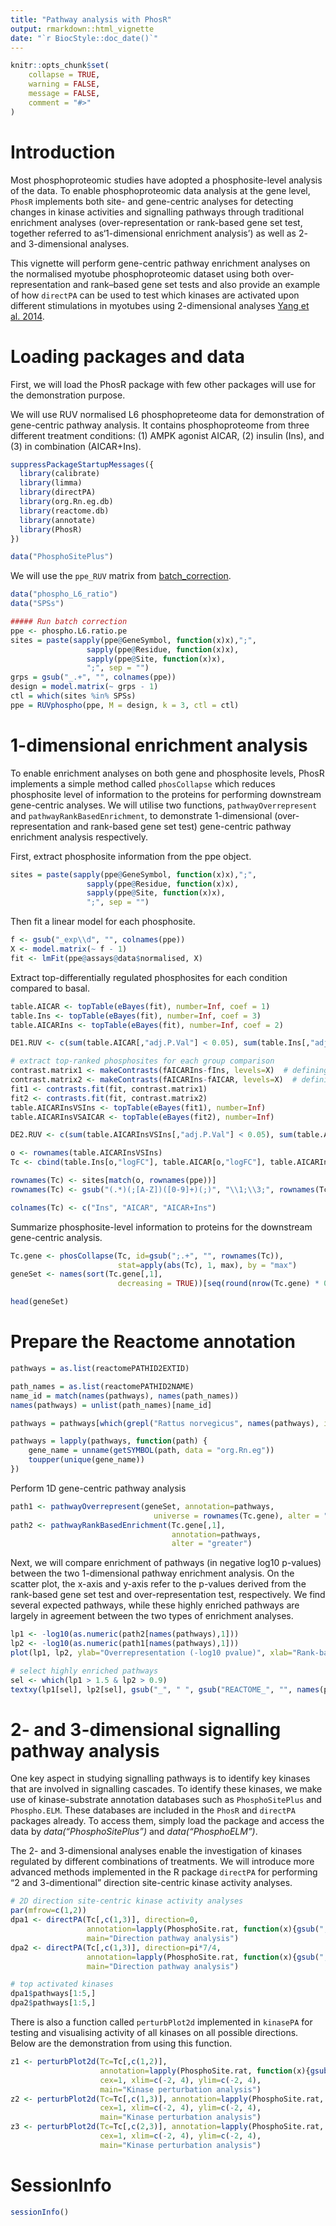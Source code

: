 ```yaml
---
title: "Pathway analysis with PhosR"
output: rmarkdown::html_vignette
date: "`r BiocStyle::doc_date()`"
---
```


```r
knitr::opts_chunk$set(
    collapse = TRUE,
    warning = FALSE,
    message = FALSE,
    comment = "#>"
)
```

# Introduction

Most phosphoproteomic studies have adopted a phosphosite-level analysis of the data. To enable phosphoproteomic data analysis at the gene level, `PhosR` implements both site- and gene-centric analyses for detecting changes in kinase activities and signalling pathways through traditional enrichment analyses (over-representation or rank-based gene set test, together referred to as‘1-dimensional enrichment analysis’) as well as 2- and 3-dimensional analyses.  

This vignette will perform gene-centric pathway enrichment analyses on the normalised myotube phosphoproteomic dataset using both over-representation and rank--based gene set tests and also provide an example of how `directPA` can be used to test which kinases are activated upon different stimulations in myotubes using 2-dimensional analyses [Yang et al. 2014](https://academic.oup.com/bioinformatics/article/30/6/808/286146).

# Loading packages and data

First, we will load the PhosR package with few other packages will use for the demonstration purpose.

We will use RUV normalised L6 phosphopreteome data for demonstration of gene-centric pathway analysis. It contains phosphoproteome from three different treatment conditions: (1) AMPK agonist AICAR, (2) insulin (Ins), and (3) in combination (AICAR+Ins).

```r
suppressPackageStartupMessages({
  library(calibrate)
  library(limma)
  library(directPA)
  library(org.Rn.eg.db)
  library(reactome.db)
  library(annotate)
  library(PhosR)
})
```

```r
data("PhosphoSitePlus")
```

We will use the `ppe_RUV` matrix from [batch_correction](https://pyanglab.github.io/PhosR/articles/batch_correction.html).

```r
data("phospho_L6_ratio")
data("SPSs")

##### Run batch correction
ppe <- phospho.L6.ratio.pe
sites = paste(sapply(ppe@GeneSymbol, function(x)x),";",
                 sapply(ppe@Residue, function(x)x),
                 sapply(ppe@Site, function(x)x),
                 ";", sep = "")
grps = gsub("_.+", "", colnames(ppe))
design = model.matrix(~ grps - 1)
ctl = which(sites %in% SPSs)
ppe = RUVphospho(ppe, M = design, k = 3, ctl = ctl)
```

# 1-dimensional enrichment analysis 

To enable enrichment analyses on both gene and phosphosite levels, PhosR implements a simple method called `phosCollapse` which reduces phosphosite level of information to the proteins for performing downstream gene-centric analyses. We will utilise two functions, `pathwayOverrepresent` and `pathwayRankBasedEnrichment`, to demonstrate 1-dimensional (over-representation and rank-based gene set test) gene-centric pathway enrichment analysis respectively.

First, extract phosphosite information from the ppe object.
```r
sites = paste(sapply(ppe@GeneSymbol, function(x)x),";",
                 sapply(ppe@Residue, function(x)x),
                 sapply(ppe@Site, function(x)x),
                 ";", sep = "")
```

Then fit a linear model for each phosphosite.
```r
f <- gsub("_exp\\d", "", colnames(ppe))
X <- model.matrix(~ f - 1)
fit <- lmFit(ppe@assays@data$normalised, X)
```

Extract top-differentially regulated phosphosites for each condition compared to basal.
```r
table.AICAR <- topTable(eBayes(fit), number=Inf, coef = 1)
table.Ins <- topTable(eBayes(fit), number=Inf, coef = 3)
table.AICARIns <- topTable(eBayes(fit), number=Inf, coef = 2)

DE1.RUV <- c(sum(table.AICAR[,"adj.P.Val"] < 0.05), sum(table.Ins[,"adj.P.Val"] < 0.05), sum(table.AICARIns[,"adj.P.Val"] < 0.05))

# extract top-ranked phosphosites for each group comparison
contrast.matrix1 <- makeContrasts(fAICARIns-fIns, levels=X)  # defining group comparisons
contrast.matrix2 <- makeContrasts(fAICARIns-fAICAR, levels=X)  # defining group comparisons
fit1 <- contrasts.fit(fit, contrast.matrix1)
fit2 <- contrasts.fit(fit, contrast.matrix2)
table.AICARInsVSIns <- topTable(eBayes(fit1), number=Inf)
table.AICARInsVSAICAR <- topTable(eBayes(fit2), number=Inf)

DE2.RUV <- c(sum(table.AICARInsVSIns[,"adj.P.Val"] < 0.05), sum(table.AICARInsVSAICAR[,"adj.P.Val"] < 0.05))

o <- rownames(table.AICARInsVSIns)
Tc <- cbind(table.Ins[o,"logFC"], table.AICAR[o,"logFC"], table.AICARIns[o,"logFC"])

rownames(Tc) <- sites[match(o, rownames(ppe))]
rownames(Tc) <- gsub("(.*)(;[A-Z])([0-9]+)(;)", "\\1;\\3;", rownames(Tc))

colnames(Tc) <- c("Ins", "AICAR", "AICAR+Ins")
```

Summarize phosphosite-level information to proteins for the downstream gene-centric analysis.
```r
Tc.gene <- phosCollapse(Tc, id=gsub(";.+", "", rownames(Tc)), 
                        stat=apply(abs(Tc), 1, max), by = "max")
geneSet <- names(sort(Tc.gene[,1], 
                        decreasing = TRUE))[seq(round(nrow(Tc.gene) * 0.1))]

head(geneSet)
```

# Prepare the Reactome annotation
```r
pathways = as.list(reactomePATHID2EXTID)

path_names = as.list(reactomePATHID2NAME)
name_id = match(names(pathways), names(path_names))
names(pathways) = unlist(path_names)[name_id]

pathways = pathways[which(grepl("Rattus norvegicus", names(pathways), ignore.case = TRUE))]

pathways = lapply(pathways, function(path) {
    gene_name = unname(getSYMBOL(path, data = "org.Rn.eg"))
    toupper(unique(gene_name))
})
```

Perform 1D gene-centric pathway analysis
```r
path1 <- pathwayOverrepresent(geneSet, annotation=pathways, 
                                universe = rownames(Tc.gene), alter = "greater")
path2 <- pathwayRankBasedEnrichment(Tc.gene[,1], 
                                    annotation=pathways, 
                                    alter = "greater")
```

Next, we will compare enrichment of pathways (in negative log10 p-values) between the two 1-dimensional pathway enrichment analysis. On the scatter plot, the x-axis and y-axis refer to the p-values derived from the rank-based gene set test and over-representation test, respectively. We find several expected pathways, while these highly enriched pathways are largely in agreement between the two types of enrichment analyses.

```r
lp1 <- -log10(as.numeric(path2[names(pathways),1]))
lp2 <- -log10(as.numeric(path1[names(pathways),1]))
plot(lp1, lp2, ylab="Overrepresentation (-log10 pvalue)", xlab="Rank-based enrichment (-log10 pvalue)", main="Comparison of 1D pathway analyses", xlim = c(0, 10))

# select highly enriched pathways
sel <- which(lp1 > 1.5 & lp2 > 0.9)
textxy(lp1[sel], lp2[sel], gsub("_", " ", gsub("REACTOME_", "", names(pathways)))[sel])
```

# 2- and 3-dimensional signalling pathway analysis

One key aspect in studying signalling pathways is to identify key kinases that are involved in signalling cascades. To identify these kinases, we make use of kinase-substrate annotation databases such as `PhosphoSitePlus` and `Phospho.ELM`. These databases are included in the `PhosR` and `directPA` packages already. To access them, simply load the package and access the data by *data("PhosphoSitePlus")* and *data("PhosphoELM")*.

The 2- and 3-dimensional analyses enable the investigation of kinases regulated by different combinations of treatments. We will introduce more advanced methods implemented in the R package `directPA` for performing “2 and 3-dimentional” direction site-centric kinase activity analyses.

```r
# 2D direction site-centric kinase activity analyses
par(mfrow=c(1,2))
dpa1 <- directPA(Tc[,c(1,3)], direction=0, 
                 annotation=lapply(PhosphoSite.rat, function(x){gsub(";[STY]", ";", x)}), 
                 main="Direction pathway analysis")
dpa2 <- directPA(Tc[,c(1,3)], direction=pi*7/4, 
                 annotation=lapply(PhosphoSite.rat, function(x){gsub(";[STY]", ";", x)}), 
                 main="Direction pathway analysis")

# top activated kinases
dpa1$pathways[1:5,]
dpa2$pathways[1:5,]
```

There is also a function called `perturbPlot2d` implemented in `kinasePA` for testing and visualising activity of all kinases on all possible directions. Below are the demonstration from using this function. 

```r
z1 <- perturbPlot2d(Tc=Tc[,c(1,2)], 
                    annotation=lapply(PhosphoSite.rat, function(x){gsub(";[STY]", ";", x)}),
                    cex=1, xlim=c(-2, 4), ylim=c(-2, 4), 
                    main="Kinase perturbation analysis")
z2 <- perturbPlot2d(Tc=Tc[,c(1,3)], annotation=lapply(PhosphoSite.rat, function(x){gsub(";[STY]", ";", x)}),
                    cex=1, xlim=c(-2, 4), ylim=c(-2, 4), 
                    main="Kinase perturbation analysis")
z3 <- perturbPlot2d(Tc=Tc[,c(2,3)], annotation=lapply(PhosphoSite.rat, function(x){gsub(";[STY]", ";", x)}),
                    cex=1, xlim=c(-2, 4), ylim=c(-2, 4), 
                    main="Kinase perturbation analysis")
```

# SessionInfo

```r
sessionInfo()
```

